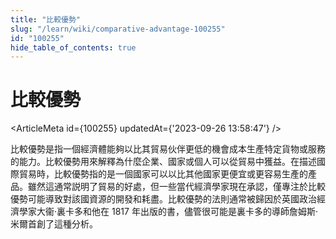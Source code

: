 ```yaml
---
title: "比較優勢"
slug: "/learn/wiki/comparative-advantage-100255"
id: "100255"
hide_table_of_contents: true
---
```



# 比較優勢

<ArticleMeta id={100255} updatedAt={'2023-09-26 13:58:47'} />
<div className='border-solid border-b border-t-0 my-4 border-[var(--ifm-color-gray-300)]' />

比較優勢是指一個經濟體能夠以比其貿易伙伴更低的機會成本生產特定貨物或服務的能力。比較優勢用來解釋為什麼企業、國家或個人可以從貿易中獲益。在描述國際貿易時，比較優勢指的是一個國家可以以比其他國家更便宜或更容易生產的產品。雖然這通常説明了貿易的好處，但一些當代經濟學家現在承認，僅專注於比較優勢可能導致對該國資源的開發和耗盡。比較優勢的法則通常被歸因於英國政治經濟學家大衞·裏卡多和他在 1817 年出版的書，儘管很可能是裏卡多的導師詹姆斯·米爾首創了這種分析。
